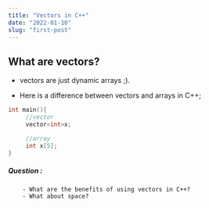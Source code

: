 ```yaml
---
title: "Vectors in C++"
date: "2022-01-10"
slug: "first-post"
---
```


## What are vectors?
- vectors are just dynamic arrays ;). 

- Here is a difference between vectors and arrays in C++;

```example.c++
int main(){
     //vector
     vector<int>x;

     //array
     int x[5];
}
```
##### Question :
        - What are the benefits of using vectors in C++?
        - What about space?

